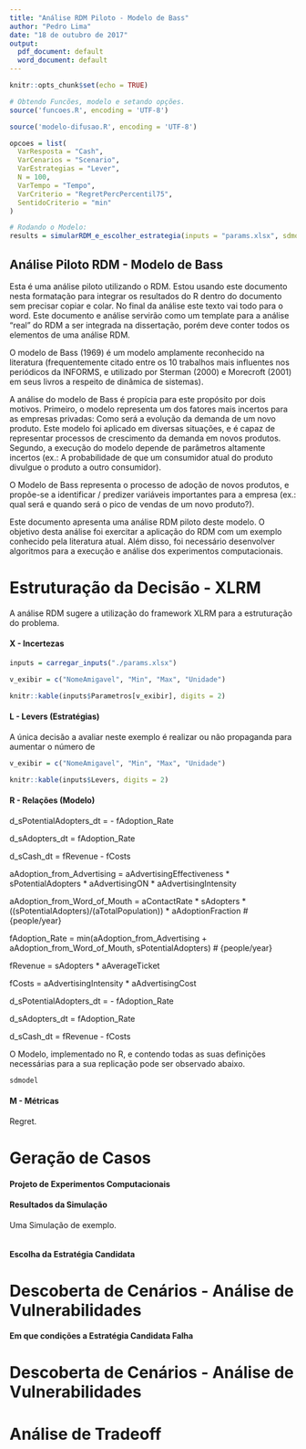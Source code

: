 ```yaml
---
title: "Análise RDM Piloto - Modelo de Bass"
author: "Pedro Lima"
date: "18 de outubro de 2017"
output:
  pdf_document: default
  word_document: default
---
```


```r
knitr::opts_chunk$set(echo = TRUE)
```


```r

# Obtendo Funcões, modelo e setando opções.
source('funcoes.R', encoding = 'UTF-8')

source('modelo-difusao.R', encoding = 'UTF-8')

opcoes = list(
  VarResposta = "Cash",
  VarCenarios = "Scenario",
  VarEstrategias = "Lever",
  N = 100,
  VarTempo = "Tempo",
  VarCriterio = "RegretPercPercentil75",
  SentidoCriterio = "min"
)

# Rodando o Modelo:
results = simularRDM_e_escolher_estrategia(inputs = "params.xlsx", sdmodel = sdmodel, opcoes = opcoes)

```

## Análise Piloto RDM - Modelo de Bass

Esta é uma análise piloto utilizando o RDM. Estou usando este documento nesta formatação para integrar os resultados do R dentro do documento sem precisar copiar e colar. No final da análise este texto vai todo para o word. Este documento e análise servirão como um template para a análise "real" do RDM a ser integrada na dissertação, porém deve conter todos os elementos de uma análise RDM.

O modelo de Bass (1969) é um modelo amplamente reconhecido na literatura (frequentemente citado entre os 10 trabalhos mais influentes nos periódicos da INFORMS, e utilizado por Sterman (2000) e Morecroft (2001) em seus livros a respeito de dinâmica de sistemas).

A análise do modelo de Bass é propícia para este propósito por dois motivos. Primeiro, o modelo representa um dos fatores mais incertos para as empresas privadas: Como será a evolução da demanda de um novo produto. Este modelo foi aplicado em diversas situações, e é capaz de representar processos de crescimento da demanda em novos produtos. Segundo, a execução do modelo depende de parâmetros altamente incertos (ex.: A probabilidade de que um consumidor atual do produto divulgue o produto a outro consumidor).

O Modelo de Bass representa o processo de adoção de novos produtos, e propõe-se a identificar / predizer variáveis importantes para a empresa (ex.: qual será e quando será o pico de vendas de um novo produto?).

Este documento apresenta uma análise RDM piloto deste modelo. O objetivo desta análise foi exercitar a aplicação do RDM com um exemplo conhecido pela literatura atual. Além disso, foi necessário desenvolver algoritmos para a execução e análise dos experimentos computacionais.

Estruturação da Decisão - XLRM
===================
A análise RDM sugere a utilização do framework XLRM para a estruturação do problema.

#### X - Incertezas

```r

inputs = carregar_inputs("./params.xlsx")

v_exibir = c("NomeAmigavel", "Min", "Max", "Unidade")

knitr::kable(inputs$Parametros[v_exibir], digits = 2)

```

#### L - Levers (Estratégias)


A única decisão a avaliar neste exemplo é realizar ou não propaganda para aumentar o número de 

```r

v_exibir = c("NomeAmigavel", "Min", "Max", "Unidade")

knitr::kable(inputs$Levers, digits = 2)

```


#### R - Relações (Modelo)

d_sPotentialAdopters_dt = - fAdoption_Rate
    
d_sAdopters_dt = fAdoption_Rate
    
d_sCash_dt = fRevenue - fCosts


aAdoption_from_Advertising = aAdvertisingEffectiveness * sPotentialAdopters * aAdvertisingON * aAdvertisingIntensity
    
aAdoption_from_Word_of_Mouth = aContactRate * sAdopters *  ((sPotentialAdopters)/(aTotalPopulation)) * aAdoptionFraction  # {people/year}
    
fAdoption_Rate = min(aAdoption_from_Advertising + aAdoption_from_Word_of_Mouth, sPotentialAdopters) # {people/year}
    
fRevenue = sAdopters * aAverageTicket
    
fCosts = aAdvertisingIntensity * aAdvertisingCost
    
d_sPotentialAdopters_dt = - fAdoption_Rate
    
d_sAdopters_dt = fAdoption_Rate
    
d_sCash_dt = fRevenue - fCosts

O Modelo, implementado no R, e contendo todas as suas definições necessárias para a sua replicação pode ser observado abaixo.
```r
sdmodel
```



#### M - Métricas

Regret.


Geração de Casos
===================

#### Projeto de Experimentos Computacionais

#### Resultados da Simulação

Uma Simulação de exemplo.
```r

```


#### Escolha da Estratégia Candidata

Descoberta de Cenários - Análise de Vulnerabilidades
===================

#### Em que condições a Estratégia Candidata Falha

Descoberta de Cenários - Análise de Vulnerabilidades
===================


Análise de Tradeoff
===================
